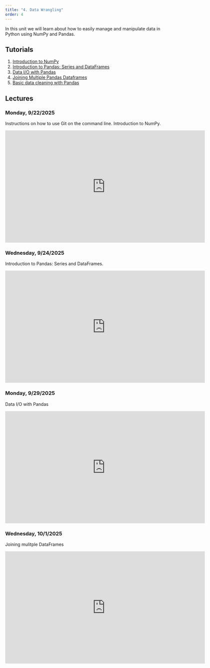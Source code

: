 ```yaml
---
title: "4. Data Wrangling"
order: 4
---
```


In this unit we will learn about how to easily manage and manipulate data in Python using NumPy and Pandas.

## Tutorials

1. [Introduction to NumPy](numpy_basics.qmd)
2. [Introduction to Pandas: Series and DataFrames](pandas-1.qmd)
3. [Data I/O with Pandas](pandas-2.qmd)
4. [Joining Multiple Pandas Dataframes](pandas-3.qmd)
5. [Basic data cleaning with Pandas](pandas-4.qmd)

## Lectures


### Monday, 9/22/2025

Instructions on how to use Git on the command line. Introduction to NumPy.

<iframe id="kmsembed-1_nkv9vmc2" width="640" height="360" src="https://video.syr.edu/embed/secure/iframe/entryId/1_nkv9vmc2/uiConfId/45992161/st/0" class="kmsembed" allowfullscreen webkitallowfullscreen mozAllowFullScreen allow="autoplay *; fullscreen *; encrypted-media *" referrerPolicy="no-referrer-when-downgrade" sandbox="allow-downloads allow-forms allow-same-origin allow-scripts allow-top-navigation allow-pointer-lock allow-popups allow-modals allow-orientation-lock allow-popups-to-escape-sandbox allow-presentation allow-top-navigation-by-user-activation" frameborder="0" title="IST 356 Lecture - 9-22-25"></iframe>

### Wednesday, 9/24/2025

Introduction to Pandas: Series and DataFrames.

<iframe id="kmsembed-1_x1e3dgg7" width="640" height="360" src="https://video.syr.edu/embed/secure/iframe/entryId/1_x1e3dgg7/uiConfId/45992161/st/0" class="kmsembed" allowfullscreen webkitallowfullscreen mozAllowFullScreen allow="autoplay *; fullscreen *; encrypted-media *" referrerPolicy="no-referrer-when-downgrade" sandbox="allow-downloads allow-forms allow-same-origin allow-scripts allow-top-navigation allow-pointer-lock allow-popups allow-modals allow-orientation-lock allow-popups-to-escape-sandbox allow-presentation allow-top-navigation-by-user-activation" frameborder="0" title="IST 356 Lecture - 9-24-25"></iframe>

### Monday, 9/29/2025

Data I/O with Pandas

<iframe id="kmsembed-1_secnsb0c" width="640" height="360" src="https://video.syr.edu/embed/secure/iframe/entryId/1_secnsb0c/uiConfId/45992161/st/0" class="kmsembed" allowfullscreen webkitallowfullscreen mozAllowFullScreen allow="autoplay *; fullscreen *; encrypted-media *" referrerPolicy="no-referrer-when-downgrade" sandbox="allow-downloads allow-forms allow-same-origin allow-scripts allow-top-navigation allow-pointer-lock allow-popups allow-modals allow-orientation-lock allow-popups-to-escape-sandbox allow-presentation allow-top-navigation-by-user-activation" frameborder="0" title="IST 356 Lecture - 9-29-25"></iframe>

### Wednesday, 10/1/2025

Joining mulitple DataFrames

<iframe id="kmsembed-1_afvt5pi9" width="640" height="360" src="https://video.syr.edu/embed/secure/iframe/entryId/1_afvt5pi9/uiConfId/45992161/st/0" class="kmsembed" allowfullscreen webkitallowfullscreen mozAllowFullScreen allow="autoplay *; fullscreen *; encrypted-media *" referrerPolicy="no-referrer-when-downgrade" sandbox="allow-downloads allow-forms allow-same-origin allow-scripts allow-top-navigation allow-pointer-lock allow-popups allow-modals allow-orientation-lock allow-popups-to-escape-sandbox allow-presentation allow-top-navigation-by-user-activation" frameborder="0" title="IST 356 Lecture - 10-1-25"></iframe>
